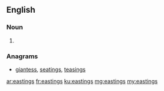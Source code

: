 ==English==

===Noun===
{{head|en|noun plural form}}

# {{plural of|easting|lang=en}}

===Anagrams===
* [[giantess#English|giantess]], [[seatings#English|seatings]], [[teasings#English|teasings]]

[[ar:eastings]]
[[fr:eastings]]
[[ku:eastings]]
[[mg:eastings]]
[[my:eastings]]